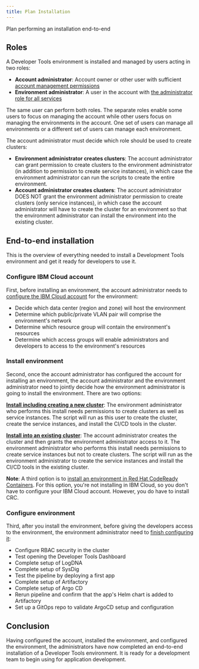 ```yaml
---
title: Plan Installation
---
```


<PageDescription>

Plan performing an installation end-to-end

</PageDescription>

## Roles

A Developer Tools environment is installed and managed by users acting in two roles:
- **Account administrator**: Account owner or other user with sufficient [account management permissions](https://cloud.ibm.com/docs/resources?topic=resources-bp_resourcegroups#bp_resourcegroups)
- **Environment administrator**: A user in the account with [the administrator role for all services](https://cloud.ibm.com/docs/iam?topic=iam-cloudaccess)

The same user can perform both roles. The separate roles enable some users to focus on managing the account while other users focus on managing the environments in the account. One set of users can manage all environments or a different set of users can manage each environment.

The account administrator must decide which role should be used to create clusters:
- **Environment administrator creates clusters**: The account administrator can grant permission to create clusters to the environment administrator (in addition to permission to create service instances), in which case the environment administrator can run the scripts to create the entire environment.
- **Account administrator creates clusters**: The account administrator DOES NOT grant the environment administrator permission to create clusters (only service instances), in which case the account administrator will have to create the cluster for an environment so that the environment administrator can install the environment into the existing cluster.

## End-to-end installation

This is the overview of everything needed to install a Development Tools environment and get it ready for developers to use it.

### Configure IBM Cloud account

First, before installing an environment, the account administrator needs to [configure the IBM Cloud account](/admin/prepare-account) for the environment:
- Decide which data center (region and zone) will host the environment
- Determine which public/private VLAN pair will comprise the environment's network
- Determine which resource group will contain the environment's resources
- Determine which access groups will enable administrators and developers to access to the environment's resources

### Install environment

Second, once the account administrator has configured the account for installing an environment, the account administrator and the environment administrator need to jointly decide how the environment administrator is going to install the environment. There are two options:

[**Install including creating a new cluster**](/admin/installation-ibm-cloud): The environment administrator who performs this install needs permissions to create clusters as well as service instances. The script will run as this user to create the cluster, create the service instances, and install the CI/CD tools in the cluster.

[**Install into an existing cluster**](/admin/installation-existing): The account administrator creates the cluster and then grants the environment administrator access to it. The environment administrator who performs this install needs permissions to create service instances but not to create clusters. The script will run as the environment administrator to create the service instances and install the CI/CD tools in the existing cluster.

<InlineNotification>

**Note**: A third option is to [install an environment in Red Hat CodeReady Containers](/admin/installation-crc). For this option, you're not installing in IBM Cloud, so you don't have to configure your IBM Cloud account. However, you do have to install CRC.

</InlineNotification>

### Configure environment

Third, after you install the environment, before giving the developers access to the environment, the environment administrator need to [finish configuring it](/admin/post-install):
- Configure RBAC security in the cluster
- Test opening the Developer Tools Dashboard
- Complete setup of LogDNA
- Complete setup of SysDig
- Test the pipeline by deploying a first app
- Complete setup of Artifactory
- Complete setup of Argo CD
- Rerun pipeline and confirm that the app's Helm chart is added to Artifactory
- Set up a GitOps repo to validate ArgoCD setup and configuration

## Conclusion

Having configured the account, installed the environment, and configured the environment, the administrators have now completed an end-to-end installation of a Developer Tools environment. It is ready for a development team to begin using for application development.
